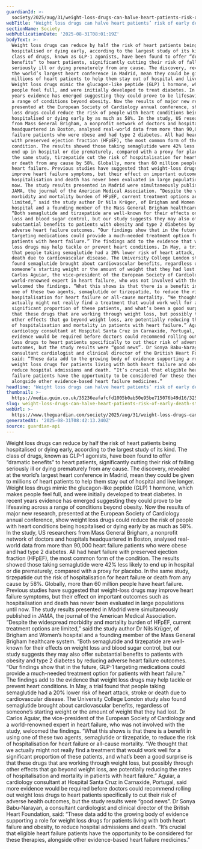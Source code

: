 ```yaml
---
guardianId: >-
  society/2025/aug/31/weight-loss-drugs-can-halve-heart-patients-risk-of-early-death-study-finds
webTitle: 'Weight loss drugs can halve heart patients’ risk of early death, study finds'
sectionName: Society
webPublicationDate: '2025-08-31T08:01:19Z'
bodyText: >-
  Weight loss drugs can reduce by half the risk of heart patients being
  hospitalised or dying early, according to the largest study of its kind. The
  class of drugs, known as GLP-1 agonists, have been found to offer “dramatic
  benefits” to heart patients, significantly cutting their risk of falling
  seriously ill or dying prematurely from any cause. The discovery, revealed at
  the world’s largest heart conference in Madrid, mean they could be given to
  millions of heart patients to help them stay out of hospital and live longer.
  Weight loss drugs mimic the glucagon-like peptide (GLP) 1 hormone, which makes
  people feel full, and were initially developed to treat diabetes. In recent
  years evidence has emerged suggesting they could prove to be lifesaving across
  a range of conditions beyond obesity. Now the results of major new research,
  presented at the European Society of Cardiology annual conference, show weight
  loss drugs could reduce the risk of people with heart conditions being
  hospitalised or dying early by as much as 58%. In the study, US researchers
  from Mass General Brigham, a nonprofit network of doctors and hospitals
  headquartered in Boston, analysed real-world data from more than 90,000 heart
  failure patients who were obese and had type 2 diabetes. All had heart failure
  with preserved ejection fraction (HFpEF), the most common form of the
  condition. The results showed those taking semaglutide were 42% less likely to
  end up in hospital or die prematurely, compared with a proxy for placebo. In
  the same study, tirzepatide cut the risk of hospitalisation for heart failure
  or death from any cause by 58%. Globally, more than 60 million people have
  heart failure. Previous studies have suggested that weight-loss drugs may
  improve heart failure symptoms, but their effect on important outcomes such as
  hospitalisation and death has never been evaluated in large populations until
  now. The study results presented in Madrid were simultaneously published in
  JAMA, the journal of the American Medical Association. “Despite the widespread
  morbidity and mortality burden of HFpEF, current treatment options are
  limited,” said the study author Dr Nils Krüger, of Brigham and Women’s
  hospital and a founding member of the Mass General Brigham healthcare system.
  “Both semaglutide and tirzepatide are well-known for their effects on weight
  loss and blood sugar control, but our study suggests they may also offer
  substantial benefits to patients with obesity and type 2 diabetes by reducing
  adverse heart failure outcomes. “Our findings show that in the future, GLP-1
  targeting medications could provide a much-needed treatment option for
  patients with heart failure.” The findings add to the evidence that weight
  loss drugs may help tackle or prevent heart conditions. In May, a trial found
  that people taking semaglutide had a 20% lower risk of heart attack, stroke or
  death due to cardiovascular disease. The University College London study also
  found semaglutide brought about cardiovascular benefits, regardless of
  someone’s starting weight or the amount of weight that they had lost. Dr
  Carlos Aguiar, the vice-president of the European Society of Cardiology and a
  world-renowned expert in heart failure, who was not involved with the study,
  welcomed the findings. “What this shows is that there is a benefit in using
  one of these two agents, semaglutide or tirzepatide, to reduce the risk of
  hospitalisation for heart failure or all-cause mortality. “We thought that we
  actually might not really find a treatment that would work well for a
  significant proportion of these patients, and what’s been a good surprise is
  that these drugs that are working through weight loss, but possibly through
  other effects that go beyond weight loss, are potentially reducing the rates
  of hospitalisation and mortality in patients with heart failure.” Aguiar, a
  cardiology consultant at Hospital Santa Cruz in Carnaxide, Portugal, said more
  evidence would be required before doctors could recommend rolling out weight
  loss drugs to heart patients specifically to cut their risk of adverse health
  outcomes, but the study results were “good news”. Dr Sonya Babu-Narayan, a
  consultant cardiologist and clinical director of the British Heart Foundation,
  said: “These data add to the growing body of evidence supporting a role for
  weight loss drugs for patients living with both heart failure and obesity, to
  reduce hospital admissions and death. “It’s crucial that eligible heart
  failure patients have the opportunity to be considered for these therapies,
  alongside other evidence-based heart failure medicines.”
headline: 'Weight loss drugs can halve heart patients’ risk of early death, study finds'
thumbnail: >-
  https://media.guim.co.uk/35236eafafcfd1005b0ab50e95be715076b49d16/325_88_3656_2925/500.jpg
slug: weight-loss-drugs-can-halve-heart-patients-risk-of-early-death-study-finds
webUrl: >-
  https://www.theguardian.com/society/2025/aug/31/weight-loss-drugs-can-halve-heart-patients-risk-of-early-death-study-finds
generatedAt: '2025-08-31T08:42:13.240Z'
source: guardian-api
---
```

Weight loss drugs can reduce by half the risk of heart patients being hospitalised or dying early, according to the largest study of its kind. The class of drugs, known as GLP-1 agonists, have been found to offer “dramatic benefits” to heart patients, significantly cutting their risk of falling seriously ill or dying prematurely from any cause. The discovery, revealed at the world’s largest heart conference in Madrid, mean they could be given to millions of heart patients to help them stay out of hospital and live longer. Weight loss drugs mimic the glucagon-like peptide (GLP) 1 hormone, which makes people feel full, and were initially developed to treat diabetes. In recent years evidence has emerged suggesting they could prove to be lifesaving across a range of conditions beyond obesity. Now the results of major new research, presented at the European Society of Cardiology annual conference, show weight loss drugs could reduce the risk of people with heart conditions being hospitalised or dying early by as much as 58%. In the study, US researchers from Mass General Brigham, a nonprofit network of doctors and hospitals headquartered in Boston, analysed real-world data from more than 90,000 heart failure patients who were obese and had type 2 diabetes. All had heart failure with preserved ejection fraction (HFpEF), the most common form of the condition. The results showed those taking semaglutide were 42% less likely to end up in hospital or die prematurely, compared with a proxy for placebo. In the same study, tirzepatide cut the risk of hospitalisation for heart failure or death from any cause by 58%. Globally, more than 60 million people have heart failure. Previous studies have suggested that weight-loss drugs may improve heart failure symptoms, but their effect on important outcomes such as hospitalisation and death has never been evaluated in large populations until now. The study results presented in Madrid were simultaneously published in JAMA, the journal of the American Medical Association. “Despite the widespread morbidity and mortality burden of HFpEF, current treatment options are limited,” said the study author Dr Nils Krüger, of Brigham and Women’s hospital and a founding member of the Mass General Brigham healthcare system. “Both semaglutide and tirzepatide are well-known for their effects on weight loss and blood sugar control, but our study suggests they may also offer substantial benefits to patients with obesity and type 2 diabetes by reducing adverse heart failure outcomes. “Our findings show that in the future, GLP-1 targeting medications could provide a much-needed treatment option for patients with heart failure.” The findings add to the evidence that weight loss drugs may help tackle or prevent heart conditions. In May, a trial found that people taking semaglutide had a 20% lower risk of heart attack, stroke or death due to cardiovascular disease. The University College London study also found semaglutide brought about cardiovascular benefits, regardless of someone’s starting weight or the amount of weight that they had lost. Dr Carlos Aguiar, the vice-president of the European Society of Cardiology and a world-renowned expert in heart failure, who was not involved with the study, welcomed the findings. “What this shows is that there is a benefit in using one of these two agents, semaglutide or tirzepatide, to reduce the risk of hospitalisation for heart failure or all-cause mortality. “We thought that we actually might not really find a treatment that would work well for a significant proportion of these patients, and what’s been a good surprise is that these drugs that are working through weight loss, but possibly through other effects that go beyond weight loss, are potentially reducing the rates of hospitalisation and mortality in patients with heart failure.” Aguiar, a cardiology consultant at Hospital Santa Cruz in Carnaxide, Portugal, said more evidence would be required before doctors could recommend rolling out weight loss drugs to heart patients specifically to cut their risk of adverse health outcomes, but the study results were “good news”. Dr Sonya Babu-Narayan, a consultant cardiologist and clinical director of the British Heart Foundation, said: “These data add to the growing body of evidence supporting a role for weight loss drugs for patients living with both heart failure and obesity, to reduce hospital admissions and death. “It’s crucial that eligible heart failure patients have the opportunity to be considered for these therapies, alongside other evidence-based heart failure medicines.”
